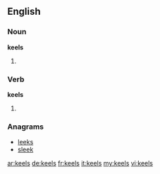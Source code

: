 ==English==

===Noun===
'''keels'''
# {{plural of|[[keel]]}}

===Verb===
'''keels'''
# {{third-person singular of|[[keel]]}}

===Anagrams===
* [[leeks#English|leeks]]
* [[sleek#English|sleek]]

[[ar:keels]]
[[de:keels]]
[[fr:keels]]
[[it:keels]]
[[my:keels]]
[[vi:keels]]